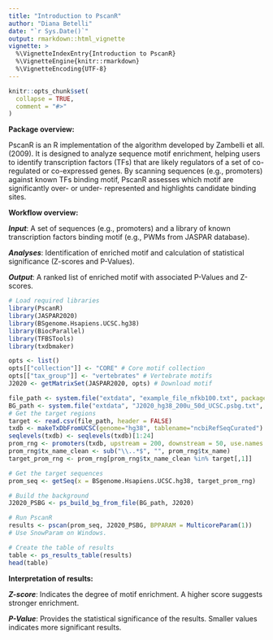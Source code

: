 ```yaml
---
title: "Introduction to PscanR"
author: "Diana Betelli"
date: "`r Sys.Date()`"
output: rmarkdown::html_vignette
vignette: >
  %\VignetteIndexEntry{Introduction to PscanR}
  %\VignetteEngine{knitr::rmarkdown}
  %\VignetteEncoding{UTF-8}
---
```


```r
knitr::opts_chunk$set(
  collapse = TRUE,
  comment = "#>"
)
```

**Package overview:**

PscanR is an R implementation of the algorithm developed by Zambelli et all. (2009).
It is designed to analyze sequence motif enrichment, helping users to identify 
transcription factors (TFs) that are likely regulators of a set of co-regulated 
or co-expressed genes. By scanning sequences (e.g., promoters) against known 
TFs binding motif, PscanR assesses which motif are significantly over- or under-
represented and highlights candidate binding sites. 


**Workflow overview:**

***Input***: A set of sequences (e.g., promoters) and a library of known transcription
factors binding motif (e.g., PWMs from JASPAR database).

***Analyses***: Identification of enriched motif and calculation of statistical 
significance (Z-scores and P-Values).

***Output***: A ranked list of enriched motif with associated P-Values and Z-scores.  

```r
# Load required libraries 
library(PscanR)
library(JASPAR2020)
library(BSgenome.Hsapiens.UCSC.hg38)
library(BiocParallel)
library(TFBSTools)
library(txdbmaker)
```

```r
opts <- list()
opts[["collection"]] <- "CORE" # Core motif collection
opts[["tax_group"]] <- "vertebrates" # Vertebrate motifs
J2020 <- getMatrixSet(JASPAR2020, opts) # Download motif

file_path <- system.file("extdata", "example_file_nfkb100.txt", package = "PscanR")
BG_path <- system.file("extdata", "J2020_hg38_200u_50d_UCSC.psbg.txt", package = "PscanR")
# Get the target regions
target <- read.csv(file_path, header = FALSE)
txdb <- makeTxDbFromUCSC(genome="hg38", tablename="ncbiRefSeqCurated")
seqlevels(txdb) <- seqlevels(txdb)[1:24] 
prom_rng <- promoters(txdb, upstream = 200, downstream = 50, use.names = TRUE)
prom_rng$tx_name_clean <- sub("\\..*$", "", prom_rng$tx_name)
target_prom_rng <- prom_rng[prom_rng$tx_name_clean %in% target[,1]]

# Get the target sequences 
prom_seq <- getSeq(x = BSgenome.Hsapiens.UCSC.hg38, target_prom_rng) 

# Build the background
J2020_PSBG <- ps_build_bg_from_file(BG_path, J2020)

# Run PscanR
results <- pscan(prom_seq, J2020_PSBG, BPPARAM = MulticoreParam(1)) 
# Use SnowParam on Windows. 

# Create the table of results
table <- ps_results_table(results) 
head(table)
```

**Interpretation of results:**

***Z-score***: Indicates the degree of motif enrichment. A higher score suggests 
stronger enrichment.

***P-Value***: Provides the statistical significance of the results. Smaller values
indicates more significant results. 
